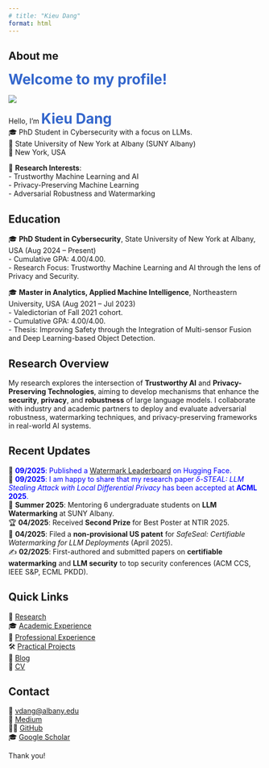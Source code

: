 ```yaml
---
# title: "Kieu Dang"
format: html
---
```


## About me

<span style="font-size: 28px; color: #3366cc;"><strong> Welcome to my profile! </strong></span> 

::: {.grid}
::: {.g-col-4}
![](images/picofme.png)
:::

::: {.g-col-8}
Hello, I'm <span style="font-size: 28px; color: #3366cc;"><strong>Kieu Dang</strong></span> <br>
🎓 PhD Student in Cybersecurity with a focus on LLMs.<br>
🏫 State University of New York at Albany (SUNY Albany)<br>
📍 New York, USA <br>

🔬 **Research Interests**:  
- Trustworthy Machine Learning and AI  
- Privacy-Preserving Machine Learning  
- Adversarial Robustness and Watermarking

:::
:::

## Education

🎓 **PhD Student in Cybersecurity**, State University of New York at Albany, USA (Aug 2024 – Present)  <br>
  - Cumulative GPA: 4.00/4.00. <br>
  - Research Focus: Trustworthy Machine Learning and AI through the lens of Privacy and Security.

🎓 **Master in Analytics, Applied Machine Intelligence**, Northeastern University, USA (Aug 2021 – Jul 2023) <br>
  - Valedictorian of Fall 2021 cohort. <br>
  - Cumulative GPA: 4.00/4.00.  <br>
  - Thesis: Improving Safety through the Integration of Multi-sensor Fusion and Deep Learning-based Object Detection.

## Research Overview

My research explores the intersection of **Trustworthy AI** and **Privacy-Preserving Technologies**, aiming to develop mechanisms that enhance the **security**, **privacy**, and **robustness** of large language models. I collaborate with industry and academic partners to deploy and evaluate adversarial robustness, watermarking techniques, and privacy-preserving frameworks in real-world AI systems.

## Recent Updates
🔬 <span style="color:blue;">**09/2025**: Published a [Watermark Leaderboard](https://huggingface.co/spaces/kirudang/watermark-leaderboard) on Hugging Face.</span><br>
🎉 <span style="color:blue;">**09/2025**: I am happy to share that my research paper *$\delta$-STEAL: LLM Stealing Attack with Local Differential Privacy* has been accepted at **ACML 2025**.</span><br>
🚀 **Summer 2025**: Mentoring 6 undergraduate students on **LLM Watermarking** at SUNY Albany. <br>
🏆 **04/2025**: Received **Second Prize** for Best Poster at NTIR 2025.  <br>
📜 **04/2025**: Filed a **non-provisional US patent** for *SafeSeal: Certifiable Watermarking for LLM Deployments* (April 2025).  <br>
✍️ **02/2025**: First-authored and submitted papers on **certifiable watermarking** and **LLM security** to top security conferences (ACM CCS, IEEE S&P, ECML PKDD).  <br>

## Quick Links

🔬 [Research](/research/index.html) <br>
🎓 [Academic Experience](/academic.html) <br>
💼 [Professional Experience](/professional.html) <br>
🛠️ [Practical Projects](/projects.html) <br>
📝 [Blog](/blog/index.html) <br>
📄 [CV](/cv.pdf)

## Contact  
📧 [vdang@albany.edu](mailto:vdang@albany.edu)  <br>
📰 [Medium](https://medium.com/@kirudang)  <br>
🧑‍💻 [GitHub](https://github.com/kirudang)  <br>
🎓 [Google Scholar](https://scholar.google.com/citations?hl=en&user=QOjXeq4AAAAJ)

Thank you!
